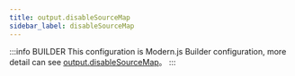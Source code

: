 ```yaml
---
title: output.disableSourceMap
sidebar_label: disableSourceMap
---
```


:::info BUILDER
This configuration is Modern.js Builder configuration, more detail can see [output.disableSourceMap](https://modernjs.dev/builder/en/api/config-output.html#output-disablesourcemap)。
:::


<Main />
